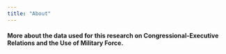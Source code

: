```yaml
---
title: "About"
---
```


#### More about the data used for this research on Congressional-Executive Relations and the Use of Military Force. 
